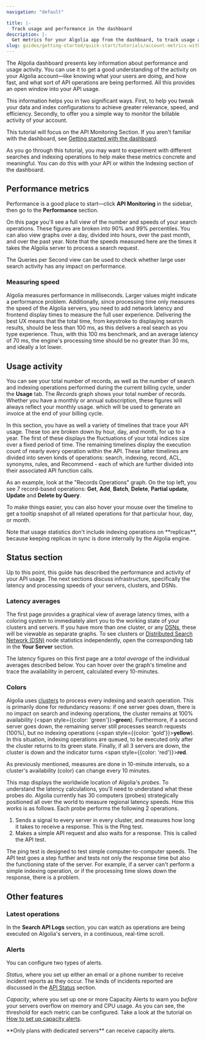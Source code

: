 ```yaml
---
navigation: "default"

title: |-
  Track usage and performance in the dashboard
description: |-
  Get metrics for your Algolia app from the dashboard, to track usage and performance.
slug: guides/getting-started/quick-start/tutorials/account-metrics-with-the-dashboard
---
```


The Algolia dashboard presents key information about performance and usage activity. You can use it to get a good understanding of the activity on your Algolia account—like knowing what your users are doing,
and how fast, and what sort of API operations are being performed.
All this provides an open window into your API usage.

This information helps you in two significant ways.
First, to help you tweak your data and index configurations to achieve greater relevance,
speed, and efficiency. Secondly, to offer you a simple way to monitor the billable activity of your account.

This tutorial will focus on the API Monitoring Section. If you aren't familiar with the dashboard,
see [Getting started with the dashboard](/guides/getting-started/quick-start/tutorials/getting-started-with-the-dashboard/).

<Callout type="info">
  As you go through this tutorial, you may want to experiment with different
  searches and indexing operations to help make these metrics concrete and
  meaningful. You can do this with your API or within the Indexing section of
  the dashboard.
</Callout>

## Performance metrics

Performance is a good place to start—click **API Monitoring** in the sidebar, then go to the **Performance** section.

<Media type="image" id="tutorials/dashboard-section-click.jpg" alt="" />

On this page you'll see a full view of the number and speeds of your search operations. These figures are broken into 90% and 99% percentiles.
You can also view graphs over a day, divided into hours, over the past month, and over the past year.
Note that the speeds measured here are the times it takes the Algolia server to process a search request.

<Media type="image" id="tutorials/dashboard-search-response-time.jpg" alt="" />

The Queries per Second view can be used to check whether large user search activity has any impact on performance.

### Measuring speed

Algolia measures performance in milliseconds.
Larger values might indicate a performance problem.
Additionally, since processing time only measures the speed of the Algolia servers,
you need to add network latency and frontend display times to measure the full user experience.
Delivering the best UX means that the total time, from keystroke to displaying search results, should be less than 100 ms,
as this delivers a real search as you type experience.
Thus, with this 100 ms benchmark, and an average latency of 70 ms, the engine's processing time should be no greater than 30 ms,
and ideally a lot lower.

## Usage activity

You can see your total number of records, as well as the number of search and indexing operations performed during the current billing cycle, under the **Usage** tab. The _Records_ graph shows your total number of records. Whether you have a monthly or annual subscription, these figures will always reflect your monthly usage.
which will be used to generate an invoice at the end of your billing cycle.

<Media type="image" id="tutorials/dashboard-tab-1-usage.jpg" alt="" />

In this section, you have as well a variety of timelines that trace your API usage.
These too are broken down by hour, day, and month, for up to a year.
The first of these displays the fluctuations of your total indices size over a fixed period of time.
The remaining timelines display the execution count of nearly every operation within the API.
These latter timelines are divided into seven kinds of operations: search, indexing, record, ACL, synonyms, rules, and Recommend - each of which are further divided into their associated API function calls.

As an example, look at the "Records Operations" graph. On the top left, you see 7 record-based operations: **Get**, **Add**, **Batch**, **Delete**, **Partial update**, **Update** and **Delete by Query**.

<Media type="image" id="tutorials/dashboard-records-operations.jpg" alt="" />

To make things easier, you can also hover your mouse over the timeline to get a tooltip snapshot of all related operations for that particular hour, day, or month.

<Callout type="info">
  Note that usage statistics don't include indexing operations on **replicas**,
  because keeping replicas in sync is done internally by the Algolia engine.
</Callout>

## Status section

Up to this point, this guide has described the performance and activity of your API usage.
The next sections discuss infrastructure, specifically the latency and processing speeds of your servers, clusters, and DSNs.

### Latency averages

The first page provides a graphical view of average latency times,
with a coloring system to immediately alert you to the working state of your clusters and servers.
If you have more than one cluster, or any [DSNs](https://support.algolia.com/hc/en-us/articles/4406981938193-What-is-DSN-How-does-it-work-),
these will be viewable as separate graphs. To see clusters or [Distributed Search Network (DSN)](/guides/scaling/distributed-search-network-dsn/) node statistics independently, open the corresponding tab in the **Your Server** section.

The latency figures on this first page are a _total average_ of the individual averages described below.
You can hover over the graph's timeline and trace the availability in percent, calculated every 10-minutes.

<Media type="image" id="tutorials/dashboard-tab-4-summary.png" alt="" />

### Colors

Algolia uses [clusters](https://support.algolia.com/hc/en-us/articles/4406975242129-What-is-a-cluster-) to process every indexing
and search operation. This is primarily done for redundancy reasons: if one server goes down,
there is no impact on search and indexing operations,
the cluster remains at 100% availability (<span style={{color: 'green'}}>**green**</span>).
Furthermore, if a second server goes down, the remaining server still processes search requests (100%),
but no indexing operations (<span style={{color: 'gold'}}>**yellow**</span>).
In this situation, indexing operations are queued, to be executed only after the cluster returns to its green state.
Finally, if all 3 servers are down, the cluster is down and the indicator turns <span style={{color: 'red'}}>**red**</span>.

As previously mentioned, measures are done in 10-minute intervals, so a cluster's availability (color) can change every 10 minutes.

This map displays the worldwide location of Algolia's _probes_. To understand the latency calculations,
you'll need to understand what these probes do. Algolia currently has 30 computers (probes) strategically positioned all
over the world to measure regional latency speeds. How this works is as follows. Each probe performs the following 2 operations.

1. Sends a signal to every server in every cluster, and measures how long it takes to receive a response. This is the Ping test.
2. Makes a simple API request and also waits for a response. This is called the API test.

The ping test is designed to test simple computer-to-computer speeds.
The API test goes a step further and tests not only the response time but also the functioning state of the server.
For example, if a server can't perform a simple indexing operation, or if the processing time slows down the response, there is a problem.

## Other features

### Latest operations

In the **Search API Logs** section, you can watch as operations are being executed on Algolia's servers, in a continuous, real-time scroll.

<Media type="image" id="tutorials/dashboard-latest-operations.jpg" alt="" />

### Alerts

You can configure two types of alerts.

<Media type="image" id="tutorials/dashboard-tab-alerts.jpg" alt="" />

_Status_, where you set up either an email or a phone number to receive incident reports as they occur.
The kinds of incidents reported are discussed in the [API Status](#status-section) section.

_Capacity_, where you set up one or more Capacity Alerts to warn you _before_ your servers overflow
on memory and CPU usage. As you can see, the threshold for each metric can be configured.
Take a look at the tutorial on [How to set up capacity alerts](/guides/scaling/servers-clusters/how-to/how-to-receive-capacity-alerts-from-my-dedicated-servers/).

<Callout type="info">
  **Only plans with dedicated servers** can receive capacity alerts.
</Callout>
